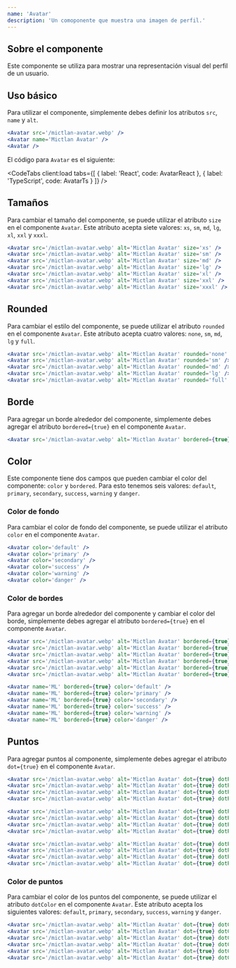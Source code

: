 ```yaml
---
name: 'Avatar'
description: 'Un comoponente que muestra una imagen de perfil.'
---
```



## Sobre el componente

Este componente se utiliza para mostrar una representación visual del perfil de un usuario.

## Uso básico

Para utilizar el componente, simplemente debes definir los atributos `src`, `name` y `alt`.

<Preview>
  <div class='flex items-center justify-center gap-2 w-full'>
    <Avatar client:load src='/mictlan-avatar.webp' />
    <Avatar client:load name='Mict' />
    <Avatar client:load />
  </div>
</Preview>

<CodeBlock client:load>

```jsx
<Avatar src='/mictlan-avatar.webp' />
<Avatar name='Mictlan Avatar' />
<Avatar />
```

</CodeBlock>

El código para `Avatar` es el siguiente:

<CodeTabs
  client:load
  tabs={[
    { label: 'React', code: AvatarReact },
    { label: 'TypeScript', code: AvatarTs }
  ]}
/>

## Tamaños

Para cambiar el tamaño del componente, se puede utilizar el atributo `size` en el componente `Avatar`. Este atributo acepta siete valores: `xs`, `sm`, `md`, `lg`, `xl`, `xxl` y `xxxl`.

<Preview>
  <div class='flex items-center justify-center gap-2 w-full m-auto'>
    <Avatar
      client:load
      src='/mictlan-avatar.webp'
      alt='Mictlan Avatar'
      size='xs'
    />
    <Avatar
      client:load
      src='/mictlan-avatar.webp'
      alt='Mictlan Avatar'
      size='sm'
    />
    <Avatar
      client:load
      src='/mictlan-avatar.webp'
      alt='Mictlan Avatar'
      size='md'
    />
    <Avatar
      client:load
      src='/mictlan-avatar.webp'
      alt='Mictlan Avatar'
      size='lg'
    />
    <Avatar
      client:load
      src='/mictlan-avatar.webp'
      alt='Mictlan Avatar'
      size='xl'
    />
    <Avatar
      client:load
      src='/mictlan-avatar.webp'
      alt='Mictlan Avatar'
      size='xxl'
    />
    <Avatar
      client:load
      src='/mictlan-avatar.webp'
      alt='Mictlan Avatar'
      size='xxxl'
    />
  </div>
</Preview>

<CodeBlock client:load>

```jsx
<Avatar src='/mictlan-avatar.webp' alt='Mictlan Avatar' size='xs' />
<Avatar src='/mictlan-avatar.webp' alt='Mictlan Avatar' size='sm' />
<Avatar src='/mictlan-avatar.webp' alt='Mictlan Avatar' size='md' />
<Avatar src='/mictlan-avatar.webp' alt='Mictlan Avatar' size='lg' />
<Avatar src='/mictlan-avatar.webp' alt='Mictlan Avatar' size='xl' />
<Avatar src='/mictlan-avatar.webp' alt='Mictlan Avatar' size='xxl' />
<Avatar src='/mictlan-avatar.webp' alt='Mictlan Avatar' size='xxxl' />
```

</CodeBlock>

## Rounded

Para cambiar el estilo del componente, se puede utilizar el atributo `rounded` en el componente `Avatar`. Este atributo acepta cuatro valores: `none`, `sm`, `md`, `lg` y `full`.

<Preview>
  <div class='flex items-center justify-center gap-2 w-full m-auto'>
    <Avatar
      client:load
      src='/mictlan-avatar.webp'
      alt='Mictlan Avatar'
      rounded='none'
    />
    <Avatar
      client:load
      src='/mictlan-avatar.webp'
      alt='Mictlan Avatar'
      rounded='sm'
    />
    <Avatar
      client:load
      src='/mictlan-avatar.webp'
      alt='Mictlan Avatar'
      rounded='md'
    />
    <Avatar
      client:load
      src='/mictlan-avatar.webp'
      alt='Mictlan Avatar'
      rounded='lg'
    />
    <Avatar
      client:load
      src='/mictlan-avatar.webp'
      alt='Mictlan Avatar'
      rounded='full'
    />
  </div>
</Preview>

<CodeBlock client:load>

```jsx
<Avatar src='/mictlan-avatar.webp' alt='Mictlan Avatar' rounded='none' />
<Avatar src='/mictlan-avatar.webp' alt='Mictlan Avatar' rounded='sm' />
<Avatar src='/mictlan-avatar.webp' alt='Mictlan Avatar' rounded='md' />
<Avatar src='/mictlan-avatar.webp' alt='Mictlan Avatar' rounded='lg' />
<Avatar src='/mictlan-avatar.webp' alt='Mictlan Avatar' rounded='full' />
```

</CodeBlock>

## Borde

Para agregar un borde alrededor del componente, simplemente debes agregar el atributo `bordered={true}` en el componente `Avatar`.

<Preview>
  <div class='flex items-center justify-center gap-2 w-full m-auto'>
    <Avatar
      client:load
      src='/mictlan-avatar.webp'
      alt='Mictlan Avatar'
      bordered={true}
    />
  </div>
</Preview>

<CodeBlock client:load>

```jsx
<Avatar src='/mictlan-avatar.webp' alt='Mictlan Avatar' bordered={true} />
```

</CodeBlock>

## Color

Este componente tiene dos campos que pueden cambiar el color del componente: `color` y `bordered`. Para esto tenemos seis valores: `default`, `primary`, `secondary`, `success`, `warning` y `danger`.

### Color de fondo

Para cambiar el color de fondo del componente, se puede utilizar el atributo `color` en el componente `Avatar`.

<Preview>
  <div class='flex items-center justify-center gap-2 w-full'>
    <Avatar client:load color='default' />
    <Avatar client:load color='primary' />
    <Avatar client:load color='secondary' />
    <Avatar client:load color='success' />
    <Avatar client:load color='warning' />
    <Avatar client:load color='danger' />
  </div>
</Preview>

<CodeBlock client:load>

```jsx
<Avatar color='default' />
<Avatar color='primary' />
<Avatar color='secondary' />
<Avatar color='success' />
<Avatar color='warning' />
<Avatar color='danger' />
```

</CodeBlock>

### Color de bordes

Para agregar un borde alrededor del componente y cambiar el color del borde, simplemente debes agregar el atributo `bordered={true}` en el componente `Avatar`.

<Preview>
  <div className='flex flex-col gap-2'>
    <div class='flex items-center justify-center gap-2 w-full m-auto'>
      <Avatar
        client:load
        src='/mictlan-avatar.webp'
        alt='Mictlan Avatar'
        bordered={true}
        color='default'
      />
      <Avatar
        client:load
        src='/mictlan-avatar.webp'
        alt='Mictlan Avatar'
        bordered={true}
        color='primary'
      />
      <Avatar
        client:load
        src='/mictlan-avatar.webp'
        alt='Mictlan Avatar'
        bordered={true}
        color='secondary'
      />
      <Avatar
        client:load
        src='/mictlan-avatar.webp'
        alt='Mictlan Avatar'
        bordered={true}
        color='success'
      />
      <Avatar
        client:load
        src='/mictlan-avatar.webp'
        alt='Mictlan Avatar'
        bordered={true}
        color='warning'
      />
      <Avatar
        client:load
        src='/mictlan-avatar.webp'
        alt='Mictlan Avatar'
        bordered={true}
        color='danger'
      />
    </div>
    <div class='flex items-center justify-center gap-2 w-full m-auto'>
      <Avatar client:load name='ML' bordered={true} color='default' />
      <Avatar client:load name='ML' bordered={true} color='primary' />
      <Avatar client:load name='ML' bordered={true} color='secondary' />
      <Avatar client:load name='ML' bordered={true} color='success' />
      <Avatar client:load name='ML' bordered={true} color='warning' />
      <Avatar client:load name='ML' bordered={true} color='danger' />
    </div>
  </div>
</Preview>

<CodeBlock client:load>

```jsx
<Avatar src='/mictlan-avatar.webp' alt='Mictlan Avatar' bordered={true} color='default' />
<Avatar src='/mictlan-avatar.webp' alt='Mictlan Avatar' bordered={true} color='primary' />
<Avatar src='/mictlan-avatar.webp' alt='Mictlan Avatar' bordered={true} color='secondary' />
<Avatar src='/mictlan-avatar.webp' alt='Mictlan Avatar' bordered={true} color='success' />
<Avatar src='/mictlan-avatar.webp' alt='Mictlan Avatar' bordered={true}color='warning' />
<Avatar src='/mictlan-avatar.webp' alt='Mictlan Avatar' bordered={true}color='danger' />

<Avatar name='ML' bordered={true} color='default' />
<Avatar name='ML' bordered={true} color='primary' />
<Avatar name='ML' bordered={true} color='secondary' />
<Avatar name='ML' bordered={true} color='success' />
<Avatar name='ML' bordered={true} color='warning' />
<Avatar name='ML' bordered={true} color='danger' />
```

</CodeBlock>

## Puntos

Para agregar puntos al componente, simplemente debes agregar el atributo `dot={true}` en el componente `Avatar`.

<Preview>
  <div class='flex flex-col gap-2'>
    <div class='flex items-center justify-center gap-2 w-full m-auto'>
      <Avatar
        client:load
        src='/mictlan-avatar.webp'
        alt='Mictlan Avatar'
        dot={true}
        dotPosition='top-left'
      />
      <Avatar
        client:load
        src='/mictlan-avatar.webp'
        alt='Mictlan Avatar'
        dot={true}
        dotPosition='top-right'
      />
      <Avatar
        client:load
        src='/mictlan-avatar.webp'
        alt='Mictlan Avatar'
        dot={true}
        dotPosition='bottom-left'
      />
      <Avatar
        client:load
        src='/mictlan-avatar.webp'
        alt='Mictlan Avatar'
        dot={true}
        dotPosition='bottom-right'
      />
    </div>
    <div class='flex items-center justify-center gap-2 w-full m-auto'>
      <Avatar
        client:load
        src='/mictlan-avatar.webp'
        alt='Mictlan Avatar'
        rounded='none'
        dot={true}
        dotPosition='top-left'
      />
      <Avatar
        client:load
        src='/mictlan-avatar.webp'
        alt='Mictlan Avatar'
        rounded='sm'
        dot={true}
        dotPosition='top-right'
      />
      <Avatar
        client:load
        src='/mictlan-avatar.webp'
        alt='Mictlan Avatar'
        rounded='md'
        dot={true}
        dotPosition='bottom-left'
      />
      <Avatar
        client:load
        src='/mictlan-avatar.webp'
        alt='Mictlan Avatar'
        rounded='lg'
        dot={true}
        dotPosition='bottom-right'
      />
    </div>
    <div class='flex items-center justify-center gap-2 w-full m-auto'>
      <Avatar
        client:load
        src='/mictlan-avatar.webp'
        alt='Mictlan Avatar'
        size='xs'
        dot={true}
        dotPosition='top-left'
      />
      <Avatar
        client:load
        src='/mictlan-avatar.webp'
        alt='Mictlan Avatar'
        dot={true}
        size='md'
        dotPosition='top-right'
      />
      <Avatar
        client:load
        src='/mictlan-avatar.webp'
        alt='Mictlan Avatar'
        dot={true}
        size='xl'
        dotPosition='bottom-left'
      />
      <Avatar
        client:load
        src='/mictlan-avatar.webp'
        alt='Mictlan Avatar'
        dot={true}
        size='xxxl'
        dotPosition='bottom-right'
      />
    </div>
  </div>
</Preview>

<CodeBlock client:load>

```jsx
<Avatar src='/mictlan-avatar.webp' alt='Mictlan Avatar' dot={true} dotPosition='top-left' />
<Avatar src='/mictlan-avatar.webp' alt='Mictlan Avatar' dot={true} dotPosition='top-right' />
<Avatar src='/mictlan-avatar.webp' alt='Mictlan Avatar' dot={true} dotPosition='bottom-left' />
<Avatar src='/mictlan-avatar.webp' alt='Mictlan Avatar' dot={true} dotPosition='bottom-right' />

<Avatar src='/mictlan-avatar.webp' alt='Mictlan Avatar' dot={true} dotPosition='top-left' rounded='none' />
<Avatar src='/mictlan-avatar.webp' alt='Mictlan Avatar' dot={true} dotPosition='top-right' rounded='sm' />
<Avatar src='/mictlan-avatar.webp' alt='Mictlan Avatar' dot={true} dotPosition='bottom-left' rounded='md' />
<Avatar src='/mictlan-avatar.webp' alt='Mictlan Avatar' dot={true} dotPosition='bottom-right' rounded='lg' />

<Avatar src='/mictlan-avatar.webp' alt='Mictlan Avatar' dot={true} dotPosition='top-left' size='xs' />
<Avatar src='/mictlan-avatar.webp' alt='Mictlan Avatar' dot={true} dotPosition='top-right' size='md' />
<Avatar src='/mictlan-avatar.webp' alt='Mictlan Avatar' dot={true} dotPosition='bottom-left' size='xl' />
<Avatar src='/mictlan-avatar.webp' alt='Mictlan Avatar' dot={true} dotPosition='bottom-right' size='xxxl' />


```

</CodeBlock>

### Color de puntos

Para cambiar el color de los puntos del componente, se puede utilizar el atributo `dotColor` en el componente `Avatar`. Este atributo acepta los siguientes valores: `default`, `primary`, `secondary`, `success`, `warning` y `danger`.

<Preview>
  <div class='flex items-center justify-center gap-2 w-full m-auto'>
    <Avatar
      client:load
      src='/mictlan-avatar.webp'
      alt='Mictlan Avatar'
      dot={true}
      dotColor='default'
    />
    <Avatar
      client:load
      src='/mictlan-avatar.webp'
      alt='Mictlan Avatar'
      dot={true}
      dotColor='primary'
    />
    <Avatar
      client:load
      src='/mictlan-avatar.webp'
      alt='Mictlan Avatar'
      dot={true}
      dotColor='secondary'
    />
    <Avatar
      client:load
      src='/mictlan-avatar.webp'
      alt='Mictlan Avatar'
      dot={true}
      dotColor='success'
    />
    <Avatar
      client:load
      src='/mictlan-avatar.webp'
      alt='Mictlan Avatar'
      dot={true}
      dotColor='warning'
    />
    <Avatar
      client:load
      src='/mictlan-avatar.webp'
      alt='Mictlan Avatar'
      dot={true}
      dotColor='danger'
    />
  </div>
</Preview>

<CodeBlock client:load>

```jsx
<Avatar src='/mictlan-avatar.webp' alt='Mictlan Avatar' dot={true} dotColor='default' />
<Avatar src='/mictlan-avatar.webp' alt='Mictlan Avatar' dot={true} dotColor='primary' />
<Avatar src='/mictlan-avatar.webp' alt='Mictlan Avatar' dot={true} dotColor='secondary' />
<Avatar src='/mictlan-avatar.webp' alt='Mictlan Avatar' dot={true} dotColor='success' />
<Avatar src='/mictlan-avatar.webp' alt='Mictlan Avatar' dot={true} dotColor='warning' />
<Avatar src='/mictlan-avatar.webp' alt='Mictlan Avatar' dot={true} dotColor='danger' />
```

</CodeBlock>
